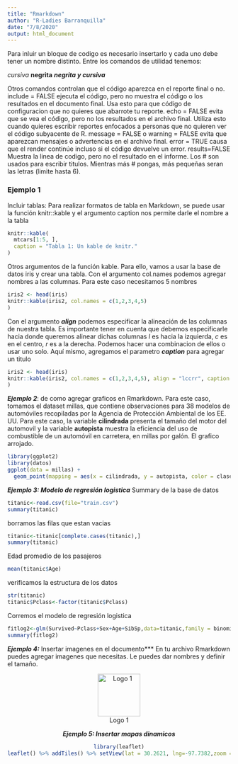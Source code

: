 ---
title: "Rmarkdown"
author: "R-Ladies Barranquilla"
date: "7/8/2020"
output: html_document
---

Para inluir un bloque de codigo es necesario insertarlo y cada uno debe tener un nombre distinto.
Entre los comandos de utilidad tenemos: 

*cursiva* **negrita** ***negrita y cursiva***

Otros comandos controlan que el código aparezca en el reporte final o no. 
include = FALSE ejecuta el código, pero no muestra el código o los resultados en el documento final. Usa esto para que código de configuracion que no quieres que abarrote tu reporte.
echo = FALSE evita que se vea el código, pero no los resultados en el archivo final. Utiliza esto cuando quieres escribir reportes enfocados a personas que no quieren ver el código subyacente de R.
message = FALSE o warning = FALSE evita que aparezcan mensajes o advertencias en el archivo final.
error = TRUE causa que el render continúe incluso si el código devuelve un error.
results=FALSE Muestra la linea de codigo, pero no el resultado en el informe.
Los # son usados para escribir titulos. Mientras más # pongas, más pequeñas seran las letras (limite hasta 6).

### Ejemplo 1
Incluir tablas: Para realizar formatos de tabla en Markdown, se puede usar la función knitr::kable y el argumento caption nos permite darle el nombre a la tabla  

```{r,echo=FALSE,fig.cap="Tabla 1: Kable de knitr",fig.align="center",fig.width=8}
knitr::kable(
  mtcars[1:5, ],
  caption = "Tabla 1: Un kable de knitr."
)
```

Otros argumentos de la función kable. Para ello, vamos a usar la base de datos iris y crear una tabla. Con el argumento col.names podemos agregar nombres a las columnas. Para este caso necesitamos 5 nombres

```{r,echo=FALSE}
iris2 <- head(iris)
knitr::kable(iris2, col.names = c(1,2,3,4,5)
)
```
Con el argumento ***align*** podemos especificar la alineación de las columnas de nuestra tabla. Es importante tener en cuenta que debemos especificarle hacia donde queremos alinear dichas columnas *l* es hacia la izquierda, *c* es en el centro, *r* es a la derecha. Podemos hacer una combinacion de ellos o usar uno solo. Aquí mismo, agregamos el parametro ***caption*** para agregar un titulo 
```{r,echo=FALSE}
iris2 <- head(iris)
knitr::kable(iris2, col.names = c(1,2,3,4,5), align = "lccrr", caption = "Tabla"
)
```

***Ejemplo 2***: de como agregar graficos en Rmarkdown. Para este caso, tomamos el dataset millas, que contiene observaciones para 38 modelos de automóviles recopiladas por la Agencia de Protección Ambiental de los EE. UU. Para este caso, la variable **cilindrada** presenta el tamaño del motor del automovil y la variable **autopista** muestra la eficiencia del uso de combustible de un automóvil en carretera, en millas por galón. El grafico arrojado. 


```{r,echo=FALSE,fig.cap="Grafica 1: Tamaño Vs. Eficiencia",fig.align="center",fig.width=8}
library(ggplot2)
library(datos)
ggplot(data = millas) +
  geom_point(mapping = aes(x = cilindrada, y = autopista, color = clase))
```

***Ejemplo 3: Modelo de regresión logistica***
Summary de la base de datos 
```{r,echo=FALSE}
titanic<-read.csv(file="train.csv")
summary(titanic)
```

borramos las filas que estan vacias 
```{r, echo=FALSE}
titanic<-titanic[complete.cases(titanic),]
summary(titanic)
```

Edad promedio de los pasajeros 
```{r,echo=FALSE}
mean(titanic$Age)
```

verificamos la estructura de los datos 
```{r,echo=FALSE}
str(titanic)
titanic$Pclass<-factor(titanic$Pclass)
```

Corremos el modelo de regresión logistica
```{r,echo=FALSE}
fitlog2<-glm(Survived~Pclass+Sex+Age+SibSp,data=titanic,family = binomial)
summary(fitlog2)
```

***Ejemplo 4:*** Insertar imagenes en el documento***
En tu archivo Rmarkdown puedes agregar imagenes que necesitas. Le puedes dar nombres y definir el tamaño.


<center> 
![Logo 1](C:/Users/VIVIANA FLOREZ/Desktop/Logo.png){width=1in}

***Ejemplo 5: Insertar mapas dinamicos***
```{r,echo=FALSE,fig.align="center"}
library(leaflet)
leaflet() %>% addTiles() %>% setView(lat = 30.2621, lng=-97.7382,zoom = 17)
```



